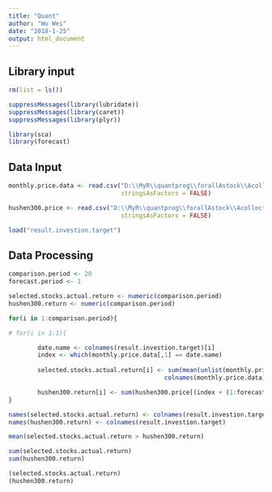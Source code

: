 ```yaml
---
title: "Quant"
author: "Wu Wei"
date: "2018-1-25"
output: html_document
---
```




## Library input
```r
rm(list = ls())

suppressMessages(library(lubridate))
suppressMessages(library(caret))
suppressMessages(library(plyr))

library(sca)
library(forecast)

```

## Data Input

```r

monthly.price.data <- read.csv("D:\\MyR\\quantprog\\forallAstock\\Acollectdata\\monthly.price.data.csv",
                               stringsAsFactors = FALSE)

hushen300.price <- read.csv("D:\\MyR\\quantprog\\forallAstock\\Acollectdata\\hushen300.monthly.price.csv",
                               stringsAsFactors = FALSE)


```


```r
load("result.investion.target")

```

## Data Processing

```r
comparison.period <- 20
forecast.period <- 1

```

```r
selected.stocks.actual.return <- numeric(comparison.period)
hushen300.return <- numeric(comparison.period)

for(i in 1:comparison.period){

# for(i in 1:1){

        date.name <- colnames(result.investion.target)[i]        
        index <- which(monthly.price.data[,1] == date.name)
        
        selected.stocks.actual.return[i] <- sum(mean(unlist(monthly.price.data[(index + (1:forecast.period)),
                                           colnames(monthly.price.data) %in% paste0("X",result.investion.target[,i])])))

        hushen300.return[i] <- sum(hushen300.price[(index + (1:forecast.period)), 2])
}

```

```r
names(selected.stocks.actual.return) <- colnames(result.investion.target)
names(hushen300.return) <- colnames(result.investion.target)
```

```r
mean(selected.stocks.actual.return > hushen300.return)
```

```r
sum(selected.stocks.actual.return)
sum(hushen300.return)
```

```r
(selected.stocks.actual.return)
(hushen300.return)
```
